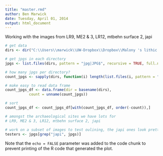 ```yaml
---
title: "master.rmd"
author: Ben Marwick
date: Tuesday, April 01, 2014
output: html_document
---
```


Working with the images from LR9, ME2 & 3, LR12, mtbehn surface 2, japi

```r
# get data
dirs <- dir("C:\\Users\\marwick\\UW-Dropbox\\Dropbox\\Malony 's lithic scan data", full.names = TRUE)

# get jpgs in each directory
jpgs <- list.files(dirs, pattern = "jpg|JPG$", recursive = TRUE, full.names = TRUE)

# how many jpgs per directory?
count_jpgs <- sapply(dirs, function(i) length(list.files(i, pattern = "jpg|JPG$", full.names = TRUE)))

# make easy to read data frame
count_jpgs_df <- data.frame(dir = basename(dirs), 
           count = unname(count_jpgs))

# sort
count_jpgs_df <- count_jpgs_df[with(count_jpgs_df, order(-count)),]

# amongst the archaeological sites we have lots for
# LR9, ME2 & 3, LR12, mtbehn surface 2, japi
```



```r
# work on a subset of images to test oulining, the japi ones look pretty good
testers <- jpgs[grep("japi", jpgs)]

```

Note that the `echo = FALSE` parameter was added to the code chunk to prevent printing of the R code that generated the plot.
